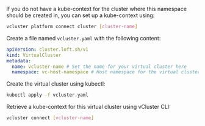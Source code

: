 
<Flow id="create-vcluster-kubectl">
  <Step>

If you do not have a kube-context for the cluster where this namespace should be created in, you can set up a kube-context using:

```bash
vcluster platform connect cluster [cluster-name]
```

  </Step>
  <Step>

Create a file named `vcluster.yaml` with the following content:

```yaml {4}
apiVersion: cluster.loft.sh/v1
kind: VirtualCluster
metadata:
  name: vcluster-name # Set the name for your virtual cluster here
  namespace: vc-host-namespace # Host namespace for the virtual cluster
```

  </Step>
  <Step>

Create the virtual cluster using kubectl:

```bash
kubectl apply -f vcluster.yaml
```

  </Step>
  <Step>

Retrieve a kube-context for this virtual cluster using vCluster CLI:

```bash
vcluster connect [vcluster-name]
```

  </Step>
</Flow>
